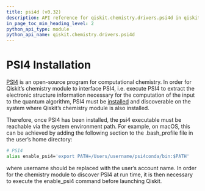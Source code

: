 ```yaml
---
title: psi4d (v0.32)
description: API reference for qiskit.chemistry.drivers.psi4d in qiskit v0.32
in_page_toc_min_heading_level: 2
python_api_type: module
python_api_name: qiskit.chemistry.drivers.psi4d
---
```


<span id="module-qiskit.chemistry.drivers.psi4d" />

<span id="qiskit-chemistry-drivers-psi4d" />

# PSI4 Installation

[PSI4](http://www.psicode.org/) is an open-source program for computational chemistry. In order for Qiskit’s chemistry module to interface PSI4, i.e. execute PSI4 to extract the electronic structure information necessary for the computation of the input to the quantum algorithm, PSI4 must be [installed](http://www.psicode.org/downloads.html) and discoverable on the system where Qiskit’s chemistry module is also installed.

Therefore, once PSI4 has been installed, the psi4 executable must be reachable via the system environment path. For example, on macOS, this can be achieved by adding the following section to the .bash\_profile file in the user’s home directory:

```sh
# PSI4
alias enable_psi4='export PATH=/Users/username/psi4conda/bin:$PATH'
```

where username should be replaced with the user’s account name. In order for the chemistry module to discover PSI4 at run time, it is then necessary to execute the enable\_psi4 command before launching Qiskit.

